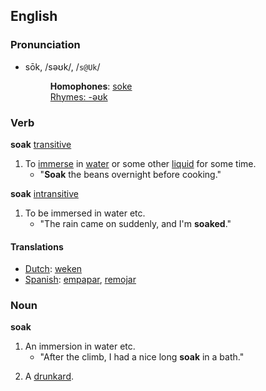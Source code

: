 ==English==
===Pronunciation===
*sōk, /səʊk/, /<tt>s@Uk</tt>/
*:'''Homophones''': [[soke]]
*:[[Rhymes:English:-əʊk|Rhymes: -əʊk]]

===Verb===
'''soak''' [[transitive]]
#To [[immerse]] in [[water]] or some other [[liquid]] for some time.
#* "'''Soak''' the beans overnight before cooking."
'''soak''' [[intransitive]]
#To be immersed in water etc.
#* "The rain came on suddenly, and I'm '''soaked'''."
====Translations====
*[[Dutch]]: [[weken]]
*[[Spanish]]: [[empapar]], [[remojar]]
===Noun===
'''soak'''
#An immersion in water etc.
#* "After the climb, I had a nice long '''soak''' in a bath."
#{{cattag2|slang|UK}} A [[drunkard]].